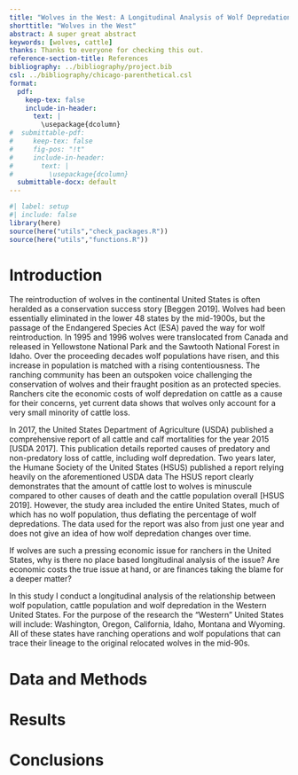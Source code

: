 ```yaml
---
title: "Wolves in the West: A Longitudinal Analysis of Wolf Depredations on Cattle"
shorttitle: "Wolves in the West"
abstract: A super great abstract
keywords: [wolves, cattle]
thanks: Thanks to everyone for checking this out.
reference-section-title: References
bibliography: ../bibliography/project.bib
csl: ../bibliography/chicago-parenthetical.csl
format:
  pdf:
    keep-tex: false
    include-in-header: 
      text: |
        \usepackage{dcolumn}
#  submittable-pdf:
#     keep-tex: false
#     fig-pos: "!t"
#     include-in-header: 
#       text: |
#         \usepackage{dcolumn}
  submittable-docx: default
---
```


```r
#| label: setup
#| include: false
library(here)
source(here("utils","check_packages.R"))
source(here("utils","functions.R"))
```

# Introduction

The reintroduction of wolves in the continental United States is often heralded as a conservation success story [Beggen 2019]. Wolves had been essentially eliminated in the lower 48 states by the mid-1900s, but the passage of the Endangered Species Act (ESA) paved the way for wolf reintroduction. In 1995 and 1996 wolves were translocated from Canada and released in Yellowstone National Park and the Sawtooth National Forest in Idaho. Over the proceeding decades wolf populations have risen, and this increase in population is matched with a rising contentiousness. The ranching community has been an outspoken voice challenging the conservation of wolves and their fraught position as an protected species. Ranchers cite the economic costs of wolf depredation on cattle as a cause for their concerns, yet current data shows that wolves only account for a very small minority of cattle loss. 

In 2017, the United States Department of Agriculture (USDA) published a comprehensive report of all cattle and calf mortalities for the year 2015 [USDA 2017]. This publication details reported causes of predatory and non-predatory loss of cattle, including wolf depredation. Two years later, the Humane Society of the United States (HSUS) published a report relying heavily on the aforementioned USDA data The HSUS report clearly demonstrates that the amount of cattle lost to wolves is minuscule compared to other causes of death and the cattle population overall [HSUS 2019]. However, the study area included the entire United States, much of which has no wolf population, thus deflating the percentage of wolf depredations. The data used for the report was also from just one year and does not give an idea of how wolf depredation changes over time. 

If wolves are such a pressing economic issue for ranchers in the United States, why is there no place based longitudinal analysis of the issue? Are economic costs the true issue at hand, or are finances taking the blame for a deeper matter? 

In this study I conduct a longitudinal analysis of the relationship between wolf population, cattle population and wolf depredation in the Western United States. For the purpose of the research the "Western" United States will include: Washington, Oregon, California, Idaho, Montana and Wyoming. All of these states have ranching operations and wolf populations that can trace their lineage to the original relocated wolves in the mid-90s.

# Data and Methods

# Results

# Conclusions
